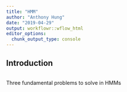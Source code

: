 ```yaml
---
title: "HMM"
author: "Anthony Hung"
date: "2019-04-29"
output: workflowr::wflow_html
editor_options:
  chunk_output_type: console
---
```


## Introduction



```r

```


Three fundamental problems to solve in HMMs

